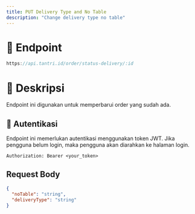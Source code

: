 ```yaml
---
title: PUT Delivery Type and No Table
description: "Change delivery type no table"
---
```


# 🔗 Endpoint

```ts
https://api.tantri.id/order/status-delivery/:id
```

# 📖 Deskripsi

Endpoint ini digunakan untuk memperbarui order yang sudah ada.

## 🔑 Autentikasi

Endpoint ini memerlukan autentikasi menggunakan token JWT. Jika pengguna belum login, maka pengguna akan diarahkan ke halaman login.

```http
Authorization: Bearer <your_token>
```

## Request Body

```json
{
  "noTable": "string",
  "deliveryType": "string"
}
```
